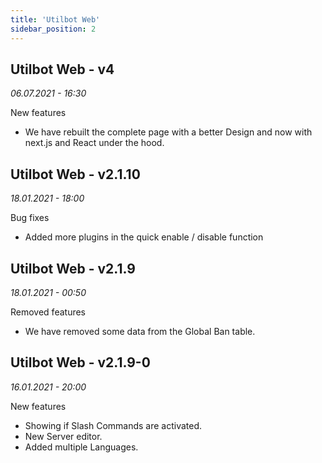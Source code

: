```yaml
---
title: 'Utilbot Web'
sidebar_position: 2
---
```


## Utilbot Web - v4
<span class="cl-timestamp">

*06.07.2021 - 16:30*

</span>

<span class="cl-added">New features</span>

- We have rebuilt the complete page with a better Design and now with next.js and React under the hood.

## Utilbot Web - v2.1.10
<span className="cl-timestamp">

*18.01.2021 - 18:00*

</span>

<span className="cl-progress">Bug fixes</span>

- Added more plugins in the quick enable / disable function

## Utilbot Web - v2.1.9
<span className="cl-timestamp">

*18.01.2021 - 00:50*

</span>

<span className="cl-fixed">Removed features</span>

- We have removed some data from the Global Ban table.

## Utilbot Web - v2.1.9-0
<span className="cl-timestamp">

*16.01.2021 - 20:00*

</span>

<span className="cl-added">New features</span>

- Showing if Slash Commands are activated.
- New Server editor.
- Added multiple Languages.
